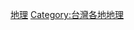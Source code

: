 {{Catnav|頁面分類|地理|...|亞洲地理|東亞地理|台灣地理|台灣各地地理}}
{{Catnav|頁面分類|地理|...|島嶼|太平洋島嶼|台灣|台灣地理|台灣各地地理}}
{{Catnav|頁面分類|地理|...|各國地理|中華民國地理|中華民國行政區劃|中華民國各省行政區劃|臺灣行政區劃|新竹縣}}
{{臺灣行政區劃分類導航|地理}}

[[Category:新竹縣|地理]]
[[Category:台灣各地地理|Category:台灣各地地理]]
